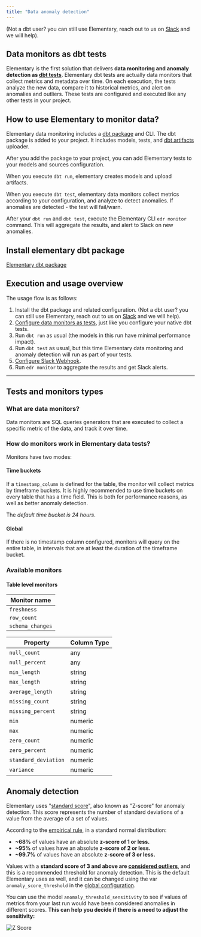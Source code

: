 ```yaml
---
title: "Data anomaly detection"
---
```


(Not a dbt user? you can still use Elementary, reach out to us on [Slack](https://join.slack.com/t/elementary-community/shared_invite/zt-uehfrq2f-zXeVTtXrjYRbdE_V6xq4Rg) and we will help).

## Data monitors as dbt tests

Elementary is the first solution that delivers **data monitoring and anomaly detection as [dbt tests](https://docs.getdbt.com/docs/building-a-dbt-project/tests)**. Elementary dbt tests are actually data monitors that collect metrics and metadata over time. On each execution, the tests analyze the new data, compare it to historical metrics, and alert on anomalies and outliers.
These tests are configured and executed like any other tests in your project.

## How to use Elementary to monitor data?

Elementary data monitoring includes a [dbt package](../learn/dbt-package) and CLI.
The dbt package is added to your project. It includes models, tests, and [dbt artifacts](https://docs.getdbt.com/reference/artifacts/dbt-artifacts) uploader.

After you add the package to your project, you can add Elementary tests to your models and sources configuration.

When you execute `dbt run`, elementary creates models and upload artifacts.

When you execute `dbt test`, elementary data monitors collect metrics according to your configuration, and analyze to detect anomalies. If anomalies are detected - the test will fail/warn.

After your `dbt run` and `dbt test`, execute the Elementary CLI `edr monitor` command. This will aggregate the results, and alert to Slack on new anomalies.

## Install elementary dbt package

[Elementary dbt package](../getting-started/quickstart-data-monitoring#install-the-dbt-package)

## Execution and usage overview

The usage flow is as follows:

1. Install the dbt package and related configuration. (Not a dbt user? you can still use Elementary, reach out to us on [Slack](https://join.slack.com/t/elementary-community/shared_invite/zt-uehfrq2f-zXeVTtXrjYRbdE_V6xq4Rg) and we will help).
2. [Configure data monitors as tests](/test-configuration), just like you configure your native dbt tests.
3. Run `dbt run` as usual (the models in this run have minimal performance impact).
4. Run `dbt test` as usual, but this time Elementary data monitoring and anomaly detection will run as part of your tests.
5. [Configure Slack Webhook](../integrations/slack).
6. Run `edr monitor` to aggregate the results and get Slack alerts.

---

## Tests and monitors types

### What are data monitors?

Data monitors are SQL queries generators that are executed to collect a specific metric of the data, and track it over time.

### How do monitors work in Elementary data tests?

Monitors have two modes:

#### Time buckets

If a `timestamp_column` is defined for the table, the monitor will collect metrics by timeframe buckets. It is highly recommended to use time buckets on every table that has a time field. This is both for performance reasons, as well as better anomaly detection.

The _default time bucket is 24 hours_.

#### Global

If there is no timestamp column configured, monitors will query on the entire table, in intervals that are at least the duration of the timeframe bucket.

### Available monitors

#### Table level monitors

| Monitor name     |
| ---------------- |
| `freshness`      |
| `row_count`      |
| `schema_changes` |

| Property             | Column Type |
| -------------------- | ----------- |
| `null_count`         | any         |
| `null_percent`       | any         |
| `min_length`         | string      |
| `max_length`         | string      |
| `average_length`     | string      |
| `missing_count`      | string      |
| `missing_percent`    | string      |
| `min`                | numeric     |
| `max`                | numeric     |
| `zero_count`         | numeric     |
| `zero_percent`       | numeric     |
| `standard_deviation` | numeric     |
| `variance`           | numeric     |

## Anomaly detection

Elementary uses "[standard score](https://en.wikipedia.org/wiki/Standard_score)", also known as "Z-score" for anomaly detection. This score represents the number of standard deviations of a value from the average of a set of values.

According to the [empirical rule](https://www.statisticshowto.com/probability-and-statistics/statistics-definitions/empirical-rule-2/), in a standard normal distribution:

- **~68%** of values have an absolute **z-score of 1 or less.**
- **~95%** of values have an absolute **z-score of 2 or less.**
- **~99.7%** of values have an absolute **z-score of 3 or less.**

Values with a **standard score of 3 and above are [considered outliers](https://www.ctspedia.org/do/view/CTSpedia/OutLier)**, and this is a recommended threshold for anomaly detection.
This is the default Elementary uses as well, and it can be changed using the var `anomaly_score_threshold` in the [global configuration](/test-configuration).

You can use the model `anomaly_threshold_sensitivity` to see if values of metrics from your last run would have been considered anomalies in different scores. **This can help you decide if there is a need to adjust the sensitivity:**

<img src="../img/z-score.png" alt="Z Score" />
